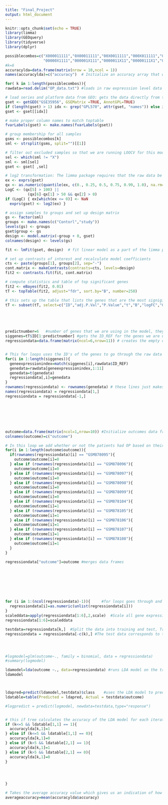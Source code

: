 ```yaml
---
title: "Final_Project"
output: html_document
---
```


```r
knitr::opts_chunk$set(echo = TRUE)
library(limma)
library(GEOquery)
library(tidyverse) 
library(dplyr)
```




````r
possiblecombos=c("X000011111","0X00011111","00X0011111","000X011111","0000X11111",
                 "00000X1111","000001X111","0000011X11","00000111X1","000001111X") #This tells the code which person to leave out for each step of the LOOCV
#k=6
accuracylda=data.frame(matrix(nrow = 10,ncol = 1)) 
names(accuracylda)=c("accuracy")  # Initialize an accuracy array that we can add to for each step of the code to keep track of how each iteration in the LOOCV does 

for( k in 1:length(possiblecombos)){  
rawdata=read.delim("OP_data.txt") #loads in raw expresssion level data to be used later

# load series and platform data from GEO: gets the data directly from the GEO series as well as the platform data which tells us what gene each ID_REF references 
gset <- getGEO("GSE35956", GSEMatrix =TRUE, AnnotGPL=TRUE)
if (length(gset) > 1) idx <- grep("GPL570", attr(gset, "names")) else idx <- 1
gset <- gset[[idx]]

# make proper column names to match toptable 
fvarLabels(gset) <- make.names(fvarLabels(gset))

# group membership for all samples
gsms <- possiblecombos[k]
sml <- strsplit(gsms, split="")[[1]]

# filter out excluded samples so that we are running LOOCV for this model
sel <- which(sml != "X")
sml <- sml[sel]
gset <- gset[ ,sel]

# log2 transformation: The limma package requires that the raw data be log transformed this way
ex <- exprs(gset)
qx <- as.numeric(quantile(ex, c(0., 0.25, 0.5, 0.75, 0.99, 1.0), na.rm=T))
LogC <- (qx[5] > 100) ||
          (qx[6]-qx[1] > 50 && qx[2] > 0)
if (LogC) { ex[which(ex <= 0)] <- NaN
  exprs(gset) <- log2(ex) }

# assign samples to groups and set up design matrix
gs <- factor(sml)
groups <- make.names(c("Contorl","study"))
levels(gs) <- groups
gset$group <- gs
design <- model.matrix(~group + 0, gset)
colnames(design) <- levels(gs)

fit <- lmFit(gset, design)  # fit linear model as a part of the limma package that is built to analyze differently expressed genes in microaray data sets

# set up contrasts of interest and recalculate model coefficients
cts <- paste(groups[1], groups[2], sep="-")
cont.matrix <- makeContrasts(contrasts=cts, levels=design)
fit2 <- contrasts.fit(fit, cont.matrix)

# compute statistics and table of top significant genes
fit2 <- eBayes(fit2, 0.01)
tT <- topTable(fit2, adjust="fdr", sort.by="B", number=250)

# this sets up the table that lists the genes that are the most signigicantly different between test groups
tT <- subset(tT, select=c("ID","adj.P.Val","P.Value","t","B","logFC","Gene.symbol","Gene.title"))





predictnumber=6   #number of genes that we are using in the model, they will be the most significantly different genes
siggenes=tT$ID[1:predictnumber] #gets the ID_REF for the genes we are using in the model
regressiondata=data.frame(matrix(ncol=6,nrow=11)) # creates the empty data frame where we will put the regression data


# This for loops uses the ID's of the genes to go through the raw data and extract the expression levels of those genes. While doing this it also alteres the structure to put it in the form we need to run the LDA later
for(i in 1:length(siggenes)){ 
  geneexpressionindex=match(siggenes[i],rawdata$ID_REF)
  genedata=rawdata[geneexpressionindex,1:11]
  genedata=t(genedata)
  regressiondata[,i]=genedata
}
rownames(regressiondata) <- rownames(genedata) # these lines just makes the labels make sense 
names(regressiondata) = regressiondata[1,]
regressiondata = regressiondata[-1,]







outcome=data.frame(matrix(ncol=1,nrow=10)) #Initialize outcomes data frame
colnames(outcome)=c("outcome")

# In this loop we add whether or not the patients had OP based on their ID's and their diagnoses
for(i in 1:length(outcome$outcome)){
  if(rownames(regressiondata)[i] == "GSM878095"){
    outcome$outcome[i]=0
  } else if (rownames(regressiondata)[i] == "GSM878096"){
    outcome$outcome[i]=0
  } else if (rownames(regressiondata)[i] == "GSM878097"){
    outcome$outcome[i]=0
  } else if (rownames(regressiondata)[i] == "GSM878098"){
    outcome$outcome[i]=0
  } else if (rownames(regressiondata)[i] == "GSM878099"){
    outcome$outcome[i]=0
  } else if (rownames(regressiondata)[i] == "GSM878104"){
    outcome$outcome[i]=1
  } else if (rownames(regressiondata)[i] == "GSM878105"){
    outcome$outcome[i]=1
  } else if (rownames(regressiondata)[i] == "GSM878106"){
    outcome$outcome[i]=1
  } else if (rownames(regressiondata)[i] == "GSM878107"){
    outcome$outcome[i]=1
  } else if (rownames(regressiondata)[i] == "GSM878108"){
    outcome$outcome[i]=1
  }
}

regressiondata["outcome"]=outcome #merges data frames








for (i in 1:(ncol(regressiondata)-1)){     #for loops goes through and changes the class of the data to numeric so it can be scaled
  regressiondata[i]=as.numeric(unlist(regressiondata[i]))
}
scaleddata=apply(regressiondata[1:6],2,scale)  #Scale all gene expression data, not the outcome though
regressiondata[1:6]=scaleddata

testdata=regressiondata[k,]  #Split the data into training and test, Training data will be used to create model
regressiondata = regressiondata[-c(k),] #The test data corresponds to the patient that was left out of the initial gene expression comparison 




#logmodel=glm(outcome~., family = binomial, data = regressiondata)
#summary(logmodel)

ldamodel=lda(outcome ~., data=regressiondata) #runs LDA model on the training data
ldamodel



ldapred=predict(ldamodel,testdata)$class    #uses the LDA model to predict the OP status of the left out patient
ldatable=table(Predicted = ldapred, Actual = testdata$outcome)

#logpredict = predict(logmodel, newdata=testdata,type="response")


# this if tree calculates the accuracy of the LDA model for each iteration and then adds it to the accuracy data frame from the beginning
if (k<=5 && ldatable[1,1] == 1){     
  accuracylda[k,1]=1
} else if (k<=5 && ldatable[1,1] == 0){
  accuracylda[k,1]=0
} else if (k>5 && ldatable[2,1] == 1){
  accuracylda[k,1]=1
} else if (k>5 && ldatable[2,1] == 0){
  accuracylda[k,1]=0
}




}

# Takes the average accuracy value which gives us an indication of how well this type of model will work in this situation
averageaccuracy=mean(accuracylda$accuracy) 
````


